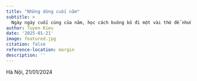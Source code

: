 ```yaml
---
title: "Những dòng cuối năm"
subtitle: >
  Ngày ngày cuối cùng của năm, học cách buông bỏ đi một vài thứ để nhường chỗ cho những điều mới. Chúng ta, suy cho cùng cũng chỉ có 24h một ngày, rất nhiều chuyện chỉ có thể bỏ ngỏ cho ngày sau... 
author: Tuyen Kieu
date: '2025-01-21'
image: featured.jpg
citation: false
reference-location: margin
description: ''
---
```


<p style="text-align:justify">Hà Nội, 21/01/2024</p>

